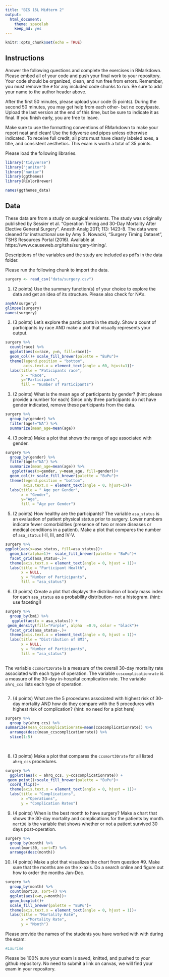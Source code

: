 ```yaml
---
title: "BIS 15L Midterm 2"
output:
  html_document: 
    theme: spacelab
    keep_md: yes
---
```


```r
knitr::opts_chunk$set(echo = TRUE)
```

## Instructions
Answer the following questions and complete the exercises in RMarkdown. Please embed all of your code and push your final work to your repository. Your code should be organized, clean, and run free from errors. Remember, you must remove the `#` for any included code chunks to run. Be sure to add your name to the author header above.  

After the first 50 minutes, please upload your code (5 points). During the second 50 minutes, you may get help from each other- but no copy/paste. Upload the last version at the end of this time, but be sure to indicate it as final. If you finish early, you are free to leave.

Make sure to use the formatting conventions of RMarkdown to make your report neat and clean! Use the tidyverse and pipes unless otherwise indicated. To receive full credit, all plots must have clearly labeled axes, a title, and consistent aesthetics. This exam is worth a total of 35 points. 

Please load the following libraries.
```r
library("tidyverse")
library("janitor")
library("naniar")
library(ggthemes)
library(RColorBrewer)
```
```r
names(ggthemes_data)
```

## Data
These data are from a study on surgical residents. The study was originally published by Sessier et al. “Operation Timing and 30-Day Mortality After Elective General Surgery”. Anesth Analg 2011; 113: 1423-8. The data were cleaned for instructional use by Amy S. Nowacki, “Surgery Timing Dataset”, TSHS Resources Portal (2016). Available at https://www.causeweb.org/tshs/surgery-timing/.

Descriptions of the variables and the study are included as pdf's in the data folder.  

Please run the following chunk to import the data.
```r
surgery <- read_csv("data/surgery.csv")
```

1. (2 points) Use the summary function(s) of your choice to explore the data and get an idea of its structure. Please also check for NA's.
```r
anyNA(surgery)
glimpse(surgery)
names(surgery)
```

2. (3 points) Let's explore the participants in the study. Show a count of participants by race AND make a plot that visually represents your output.
```r
surgery %>% 
  count(race) %>% 
  ggplot(aes(x=race, y=n, fill=race))+
  geom_col()+ scale_fill_brewer(palette = "BuPu")+
  theme(legend.position = "bottom",
        axis.text.x = element_text(angle = 60, hjust=1))+
  labs(title = "Paticipants race",
       x = "Race",
       y="Participants",
       fill = "Number of Participants")
```

3. (2 points) What is the mean age of participants by gender? (hint: please provide a number for each) Since only three participants do not have gender indicated, remove these participants from the data.
```r
surgery %>% 
  group_by(gender) %>% 
  filter(age!="NA") %>% 
  summarize(mean_age=mean(age))
```

4. (3 points) Make a plot that shows the range of age associated with gender.
```r
surgery %>% 
  group_by(gender) %>% 
  filter(age!="NA") %>% 
  summarize(mean_age=mean(age)) %>% 
   ggplot(aes(x=gender, y=mean_age, fill=gender))+
  geom_col()+ scale_fill_brewer(palette = "BuPu")+
  theme(legend.position = "bottom",
        axis.text.x = element_text(angle = 0, hjust=1))+
  labs(title = " Age per Gender",
       x = "Gender",
       y="Age",
       fill = "Age per Gender")
```

5. (2 points) How healthy are the participants? The variable `asa_status` is an evaluation of patient physical status prior to surgery. Lower numbers indicate fewer comorbidities (presence of two or more diseases or medical conditions in a patient). Make a plot that compares the number of `asa_status` I-II, III, and IV-V.
```r
surgery %>% 
ggplot(aes(x=asa_status, fill=asa_status))+ 
  geom_bar(alpha=1)+  scale_fill_brewer(palette = "BuPu")+
  facet_grid(asa_status~.)+
  theme(axis.text.x = element_text(angle = 0, hjust = 1))+
  labs(title = "Participant Health",
       x = NULL,
       y = "Number of Participants",
       fill = "asa_status")
```

6. (3 points) Create a plot that displays the distribution of body mass index for each `asa_status` as a probability distribution- not a histogram. (hint: use faceting!)
```r
surgery %>% 
  group_by(bmi) %>% 
   ggplot(aes(x = asa_status)) +
 geom_density(fill="Purple", alpha  =0.9, color = "black")+
  facet_grid(asa_status~.)+
  theme(axis.text.x = element_text(angle = 0, hjust = 1))+
  labs(title = "Distribution of BMI",
       x = NULL,
       y = "Number of Participants",
       fill = "asa_status")
 
```

The variable `ccsmort30rate` is a measure of the overall 30-day mortality rate associated with each type of operation. The variable `ccscomplicationrate` is a measure of the 30-day in-hospital complication rate. The variable `ahrq_ccs` lists each type of operation.  
```r

```

7. (4 points) What are the 5 procedures associated with highest risk of 30-day mortality AND how do they compare with the 5 procedures with highest risk of complication? (hint: no need for a plot here)
```r
surgery %>% 
  group_by(ahrq_ccs) %>% 
summarize(mean_ccscomplicationrate=mean(ccscomplicationrate)) %>% 
  arrange(desc(mean_ccscomplicationrate)) %>% 
  slice(1:5)
  
  
```

8. (3 points) Make a plot that compares the `ccsmort30rate` for all listed `ahrq_ccs` procedures.
```r
surgery %>% 
  ggplot(aes(x = ahrq_ccs, y=ccscomplicationrate)) +
 geom_point()+scale_fill_brewer(palette = "BuPu")+
  coord_flip()+
  theme(axis.text.x = element_text(angle = 0, hjust = 1))+
  labs(title = "Complications",
       x ="Operations",
       y = "Complication Rates")
```

9. (4 points) When is the best month to have surgery? Make a chart that shows the 30-day mortality and complications for the patients by month. `mort30` is the variable that shows whether or not a patient survived 30 days post-operation.
```r
surgery %>% 
  group_by(month) %>% 
  count(mort30, sort=T) %>% 
  arrange(desc(month))
```

10. (4 points) Make a plot that visualizes the chart from question #9. Make sure that the months are on the x-axis. Do a search online and figure out how to order the months Jan-Dec.
```r
surgery %>% 
  group_by(month) %>% 
  count(mort30, sort=T) %>% 
  ggplot(aes(x=n,y=month))+
  geom_boxplot()+
  scale_fill_brewer(palette = "BuPu")+
  theme(axis.text.x = element_text(angle = 0, hjust = 1))+
  labs(title = "Mortality Rate",
       x ="Mortality Rate",
       y = "Month")
```

Please provide the names of the students you have worked with with during the exam:
```r
#Laurine
```

Please be 100% sure your exam is saved, knitted, and pushed to your github repository. No need to submit a link on canvas, we will find your exam in your repository.